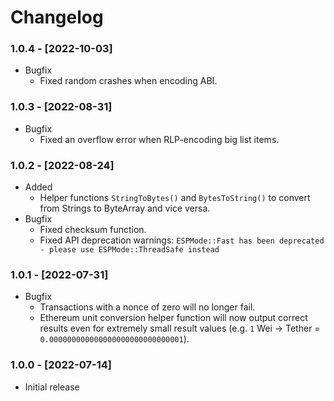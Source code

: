 
# Changelog

### 1.0.4 - [2022-10-03]
- Bugfix
    - Fixed random crashes when encoding ABI.

### 1.0.3 - [2022-08-31]
- Bugfix
  - Fixed an overflow error when RLP-encoding big list items.

### 1.0.2 - [2022-08-24]
- Added
  - Helper functions `StringToBytes()` and `BytesToString()` to convert from Strings to ByteArray and vice versa.
- Bugfix
  - Fixed checksum function.
  - Fixed API deprecation warnings: `ESPMode::Fast has been deprecated - please use ESPMode::ThreadSafe instead`

### 1.0.1 - [2022-07-31]
- Bugfix
  - Transactions with a nonce of zero will no longer fail.
  - Ethereum unit conversion helper function will now output correct results even for extremely small result values (e.g. `1` Wei → Tether = `0.000000000000000000000000000001`).

### 1.0.0 - [2022-07-14]
- Initial release

